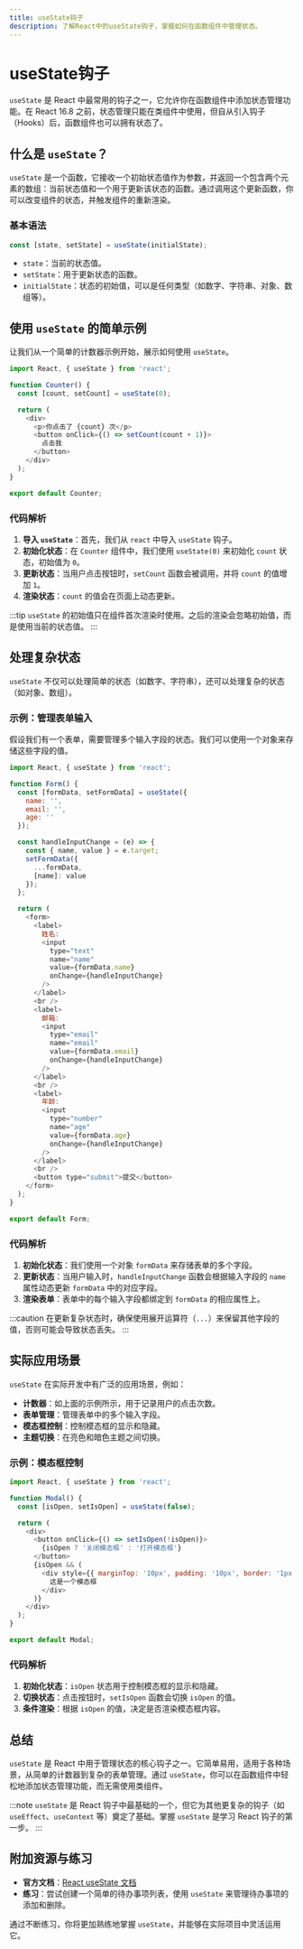 ```yaml
---
title: useState钩子
description: 了解React中的useState钩子，掌握如何在函数组件中管理状态。
---
```


# useState钩子

`useState` 是 React 中最常用的钩子之一，它允许你在函数组件中添加状态管理功能。在 React 16.8 之前，状态管理只能在类组件中使用，但自从引入钩子（Hooks）后，函数组件也可以拥有状态了。

## 什么是 `useState`？

`useState` 是一个函数，它接收一个初始状态值作为参数，并返回一个包含两个元素的数组：当前状态值和一个用于更新该状态的函数。通过调用这个更新函数，你可以改变组件的状态，并触发组件的重新渲染。

### 基本语法

```javascript
const [state, setState] = useState(initialState);
```

- `state`：当前的状态值。
- `setState`：用于更新状态的函数。
- `initialState`：状态的初始值，可以是任何类型（如数字、字符串、对象、数组等）。

## 使用 `useState` 的简单示例

让我们从一个简单的计数器示例开始，展示如何使用 `useState`。

```javascript
import React, { useState } from 'react';

function Counter() {
  const [count, setCount] = useState(0);

  return (
    <div>
      <p>你点击了 {count} 次</p>
      <button onClick={() => setCount(count + 1)}>
        点击我
      </button>
    </div>
  );
}

export default Counter;
```

### 代码解析

1. **导入 `useState`**：首先，我们从 `react` 中导入 `useState` 钩子。
2. **初始化状态**：在 `Counter` 组件中，我们使用 `useState(0)` 来初始化 `count` 状态，初始值为 `0`。
3. **更新状态**：当用户点击按钮时，`setCount` 函数会被调用，并将 `count` 的值增加 `1`。
4. **渲染状态**：`count` 的值会在页面上动态更新。

:::tip
`useState` 的初始值只在组件首次渲染时使用。之后的渲染会忽略初始值，而是使用当前的状态值。
:::

## 处理复杂状态

`useState` 不仅可以处理简单的状态（如数字、字符串），还可以处理复杂的状态（如对象、数组）。

### 示例：管理表单输入

假设我们有一个表单，需要管理多个输入字段的状态。我们可以使用一个对象来存储这些字段的值。

```javascript
import React, { useState } from 'react';

function Form() {
  const [formData, setFormData] = useState({
    name: '',
    email: '',
    age: ''
  });

  const handleInputChange = (e) => {
    const { name, value } = e.target;
    setFormData({
      ...formData,
      [name]: value
    });
  };

  return (
    <form>
      <label>
        姓名:
        <input
          type="text"
          name="name"
          value={formData.name}
          onChange={handleInputChange}
        />
      </label>
      <br />
      <label>
        邮箱:
        <input
          type="email"
          name="email"
          value={formData.email}
          onChange={handleInputChange}
        />
      </label>
      <br />
      <label>
        年龄:
        <input
          type="number"
          name="age"
          value={formData.age}
          onChange={handleInputChange}
        />
      </label>
      <br />
      <button type="submit">提交</button>
    </form>
  );
}

export default Form;
```

### 代码解析

1. **初始化状态**：我们使用一个对象 `formData` 来存储表单的多个字段。
2. **更新状态**：当用户输入时，`handleInputChange` 函数会根据输入字段的 `name` 属性动态更新 `formData` 中的对应字段。
3. **渲染表单**：表单中的每个输入字段都绑定到 `formData` 的相应属性上。

:::caution
在更新复杂状态时，确保使用展开运算符（`...`）来保留其他字段的值，否则可能会导致状态丢失。
:::

## 实际应用场景

`useState` 在实际开发中有广泛的应用场景，例如：

- **计数器**：如上面的示例所示，用于记录用户的点击次数。
- **表单管理**：管理表单中的多个输入字段。
- **模态框控制**：控制模态框的显示和隐藏。
- **主题切换**：在亮色和暗色主题之间切换。

### 示例：模态框控制

```javascript
import React, { useState } from 'react';

function Modal() {
  const [isOpen, setIsOpen] = useState(false);

  return (
    <div>
      <button onClick={() => setIsOpen(!isOpen)}>
        {isOpen ? '关闭模态框' : '打开模态框'}
      </button>
      {isOpen && (
        <div style={{ marginTop: '10px', padding: '10px', border: '1px solid #ccc' }}>
          这是一个模态框
        </div>
      )}
    </div>
  );
}

export default Modal;
```

### 代码解析

1. **初始化状态**：`isOpen` 状态用于控制模态框的显示和隐藏。
2. **切换状态**：点击按钮时，`setIsOpen` 函数会切换 `isOpen` 的值。
3. **条件渲染**：根据 `isOpen` 的值，决定是否渲染模态框内容。

## 总结

`useState` 是 React 中用于管理状态的核心钩子之一。它简单易用，适用于各种场景，从简单的计数器到复杂的表单管理。通过 `useState`，你可以在函数组件中轻松地添加状态管理功能，而无需使用类组件。

:::note
`useState` 是 React 钩子中最基础的一个，但它为其他更复杂的钩子（如 `useEffect`、`useContext` 等）奠定了基础。掌握 `useState` 是学习 React 钩子的第一步。
:::

## 附加资源与练习

- **官方文档**：[React useState 文档](https://reactjs.org/docs/hooks-state.html)
- **练习**：尝试创建一个简单的待办事项列表，使用 `useState` 来管理待办事项的添加和删除。

通过不断练习，你将更加熟练地掌握 `useState`，并能够在实际项目中灵活运用它。